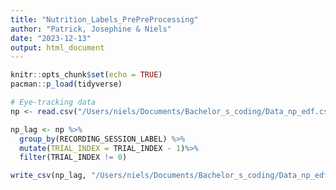 ---
title: "Nutrition_Labels_PrePreProcessing"
author: "Patrick, Josephine & Niels"
date: "2023-12-13"
output: html_document
---

```{r setup, include=FALSE}
knitr::opts_chunk$set(echo = TRUE)
pacman::p_load(tidyverse)
```

```{r}
# Eye-tracking data
np <- read.csv("/Users/niels/Documents/Bachelor_s_coding/Data_np_edf.csv", sep=";")
```

```{r}
np_lag <- np %>% 
  group_by(RECORDING_SESSION_LABEL) %>% 
  mutate(TRIAL_INDEX = TRIAL_INDEX - 1)%>% 
  filter(TRIAL_INDEX != 0)
```

```{r}
write_csv(np_lag, "/Users/niels/Documents/Bachelor_s_coding/Data_np_edf_new.csv")
```

